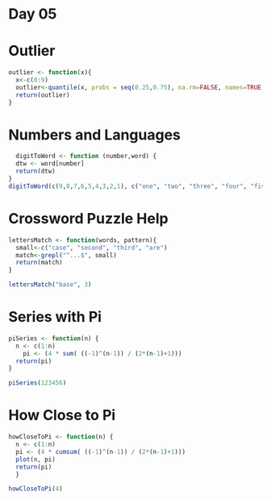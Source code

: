 Day 05
========================================================

# Outlier
```r
outlier <- function(x){
  x<-c(0:9)
  outlier<-quantile(x, probs = seq(0.25,0.75), na.rm=FALSE, names=TRUE, type=7)
  return(outlier)
}
```

# Numbers and Languages
```r
  digitToWord <- function (number,word) {
  dtw <- word[number]
  return(dtw)
}
digitToWord(c(9,8,7,6,5,4,3,2,1), c("one", "two", "three", "four", "five", "six", "seven", "eight", "nine"))
```

# Crossword Puzzle Help
```r
lettersMatch <- function(words, pattern){
  small<-c("case", "second", "third", "are")
  match<-grepl("^...$", small)
  return(match)
}
```

```r
lettersMatch("base", 3)
```

# Series with Pi
```r
piSeries <- function(n) {
  n <- c(1:n)
    pi <- (4 * sum( ((-1)^(n-1)) / (2*(n-1)+1)))
  return(pi) 
}
```

```r
piSeries(123456)
```

# How Close to Pi
```r
howCloseToPi <- function(n) {
  n <- c(1:n)
  pi <- (4 * cumsum( ((-1)^(n-1)) / (2*(n-1)+1)))
  plot(n, pi)
  return(pi)
  }
```

```r
howCloseToPi(4)
```

